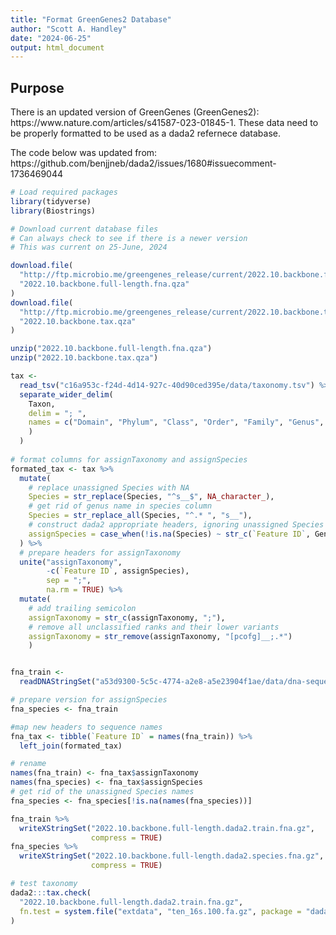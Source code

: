 ```yaml
---
title: "Format GreenGenes2 Database"
author: "Scott A. Handley"
date: "2024-06-25"
output: html_document
---
```

## Purpose
There is an updated version of GreenGenes (GreenGenes2): https://www.nature.com/articles/s41587-023-01845-1. These data need to be properly formatted to be used as a dada2 refernece database.

The code below was updated from: https://github.com/benjjneb/dada2/issues/1680#issuecomment-1736469044

```r
# Load required packages
library(tidyverse)
library(Biostrings)

# Download current database files
# Can always check to see if there is a newer version
# This was current on 25-June, 2024

download.file(
  "http://ftp.microbio.me/greengenes_release/current/2022.10.backbone.full-length.fna.qza",
  "2022.10.backbone.full-length.fna.qza"
)
download.file(
  "http://ftp.microbio.me/greengenes_release/current/2022.10.backbone.tax.qza",
  "2022.10.backbone.tax.qza"
)

unzip("2022.10.backbone.full-length.fna.qza")
unzip("2022.10.backbone.tax.qza")

```

```r

tax <-
  read_tsv("c16a953c-f24d-4d14-927c-40d90ced395e/data/taxonomy.tsv") %>%
  separate_wider_delim(
    Taxon,
    delim = "; ",
    names = c("Domain", "Phylum", "Class", "Order", "Family", "Genus", "Species"
    )
  ) 
  
# format columns for assignTaxonomy and assignSpecies
formated_tax <- tax %>% 
  mutate(
    # replace unassigned Species with NA
    Species = str_replace(Species, "^s__$", NA_character_),
    # get rid of genus name in species column
    Species = str_replace_all(Species, "^.* ", "s__"),
    # construct dada2 appropriate headers, ignoring unassigned Species
    assignSpecies = case_when(!is.na(Species) ~ str_c(`Feature ID`, Genus, Species, sep = " "))
  ) %>%
  # prepare headers for assignTaxonomy
  unite("assignTaxonomy",
        -c(`Feature ID`, assignSpecies),
        sep = ";",
        na.rm = TRUE) %>%
  mutate(
    # add trailing semicolon
    assignTaxonomy = str_c(assignTaxonomy, ";"),
    # remove all unclassified ranks and their lower variants
    assignTaxonomy = str_remove(assignTaxonomy, "[pcofg]__;.*")
    )


fna_train <-
  readDNAStringSet("a53d9300-5c5c-4774-a2e8-a5e23904f1ae/data/dna-sequences.fasta")

# prepare version for assignSpecies
fna_species <- fna_train

#map new headers to sequence names
fna_tax <- tibble(`Feature ID` = names(fna_train)) %>%
  left_join(formated_tax)

# rename
names(fna_train) <- fna_tax$assignTaxonomy
names(fna_species) <- fna_tax$assignSpecies
# get rid of the unassigned Species names
fna_species <- fna_species[!is.na(names(fna_species))]

fna_train %>%
  writeXStringSet("2022.10.backbone.full-length.dada2.train.fna.gz",
                  compress = TRUE)
fna_species %>%
  writeXStringSet("2022.10.backbone.full-length.dada2.species.fna.gz",
                  compress = TRUE)

# test taxonomy
dada2:::tax.check(
  "2022.10.backbone.full-length.dada2.train.fna.gz",
  fn.test = system.file("extdata", "ten_16s.100.fa.gz", package = "dada2")
)

```

